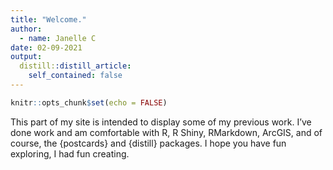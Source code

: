 ```yaml
---
title: "Welcome."
author:
  - name: Janelle C
date: 02-09-2021
output:
  distill::distill_article:
    self_contained: false
---
```



```r
knitr::opts_chunk$set(echo = FALSE)
```

This part of my site is intended to display some of my previous work. I've done work and am comfortable with R, R Shiny, RMarkdown, ArcGIS, and of course, the {postcards} and {distill} packages. I hope you have fun exploring, I had fun creating.

